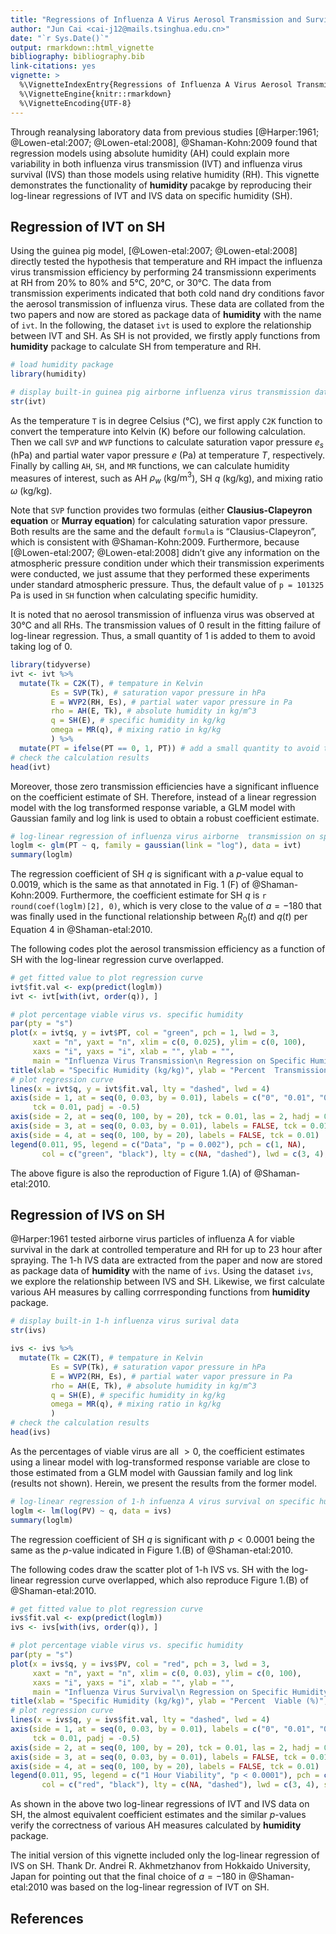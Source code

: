 ```yaml
---
title: "Regressions of Influenza A Virus Aerosol Transmission and Survival on Specific Humidity"
author: "Jun Cai <cai-j12@mails.tsinghua.edu.cn>"
date: "`r Sys.Date()`"
output: rmarkdown::html_vignette
bibliography: bibliography.bib
link-citations: yes
vignette: >
  %\VignetteIndexEntry{Regressions of Influenza A Virus Aerosol Transmission and Survival on Specific Humidity}
  %\VignetteEngine{knitr::rmarkdown}
  %\VignetteEncoding{UTF-8}
---
```


Through reanalysing laboratory data from previous studies [@Harper:1961; @Lowen-etal:2007; @Lowen-etal:2008], @Shaman-Kohn:2009 found that regression models using absolute humidity (AH) could explain more variability in both influenza virus transmission (IVT) and influenza virus survival (IVS) than those models using relative humidity (RH). This vignette demonstrates the functionality of **humidity** pacakge by reproducing their log-linear regressions of IVT and IVS data on specific humidity (SH).

## Regression of IVT on SH

Using the guinea pig model, [@Lowen-etal:2007; @Lowen-etal:2008] directly tested the hypothesis that temperature and RH impact the influenza virus transmission efficiency by performing 24 transmissionn experiments at RH from 20% to 80% and 5&deg;C, 20&deg;C, or 30&deg;C. The data from transmission experiments indicated that both cold nand dry conditions favor the aerosol transmission of influenza virus. These data are collated from the two papers and now are stored as package data of **humidity** with the name of `ivt`. In the following, the dataset `ivt` is used to explore the relationship between IVT and SH. As SH is not provided, we firstly apply functions from **humidity** package to calculate SH from temperature and RH.
```r
# load humidity package
library(humidity)

# display built-in guinea pig airborne influenza virus transmission data
str(ivt)
```

As the temperature `T` is in degree Celsius (°C), we first apply `C2K` function to convert the temperature into Kelvin (K) before our following calculation. Then we call `SVP` and `WVP` functions to calculate saturation vapor pressure $e_s$ (hPa) and partial water vapor pressure $e$ (Pa) at temperature $T$, respectively. Finally by calling `AH`, `SH`, and `MR` functions, we can calculate humidity measures of interest, such as AH $\rho_w$ ($\mathrm{kg/m^3}$), SH $q$ (kg/kg), and mixing ratio $\omega$ (kg/kg).

Note that `SVP` function provides two formulas (either **Clausius-Clapeyron equation** or **Murray equation**) for calculating saturation vapor pressure. Both results are the same and the default `formula` is "Clausius-Clapeyron", which is consistent with @Shaman-Kohn:2009. Furthermore, because [@Lowen-etal:2007; @Lowen-etal:2008] didn't give any information on the atmospheric pressure condition under which their transmission experiments were conducted, we just assume that they performed these experiments under standard atmospheric pressure. Thus, the default value of `p = 101325` Pa is used in `SH` function when calculating specific humidity.

It is noted that no aerosol transmission of influenza virus was observed at 30&deg;C and all RHs. The transmission values of 0 result in the fitting failure of log-linear regression. Thus, a small quantity of 1 is added to them to avoid taking log of 0.
```r
library(tidyverse)
ivt <- ivt %>% 
  mutate(Tk = C2K(T), # tempature in Kelvin
         Es = SVP(Tk), # saturation vapor pressure in hPa
         E = WVP2(RH, Es), # partial water vapor pressure in Pa
         rho = AH(E, Tk), # absolute humidity in kg/m^3
         q = SH(E), # specific humidity in kg/kg
         omega = MR(q), # mixing ratio in kg/kg
         ) %>%
  mutate(PT = ifelse(PT == 0, 1, PT)) # add a small quantity to avoid taking log of zero
# check the calculation results
head(ivt)
```

Moreover, those zero transmission efficiencies have a significant influence on the coefficient estimate of SH. Therefore, instead of a linear regression model with the log transformed response variable, a GLM model with Gaussian family and log link is used to obtain a robust coefficient estimate.
```r
# log-linear regression of influenza virus airborne  transmission on specific humididty
loglm <- glm(PT ~ q, family = gaussian(link = "log"), data = ivt)
summary(loglm)
```

The regression coefficient of SH $q$ is significant with a $p$-value equal to 0.0019, which is the same as that annotated in Fig. 1 (F) of @Shaman-Kohn:2009. Furthermore, the coefficient estimate for SH $q$ is `r round(coef(loglm)[2], 0)`, which is very close to the value of $a = -180$ that was finally used in the functional relationship between $R_0 (t)$ and $q(t)$ per Equation 4 in @Shaman-etal:2010.

The following codes plot the aerosol transmission efficiency as a function of SH with the log-linear regression curve overlapped.
```r
# get fitted value to plot regression curve
ivt$fit.val <- exp(predict(loglm))
ivt <- ivt[with(ivt, order(q)), ]

# plot percentage viable virus vs. specific humidity
par(pty = "s")
plot(x = ivt$q, y = ivt$PT, col = "green", pch = 1, lwd = 3, 
     xaxt = "n", yaxt = "n", xlim = c(0, 0.025), ylim = c(0, 100), 
     xaxs = "i", yaxs = "i", xlab = "", ylab = "", 
     main = "Influenza Virus Transmission\n Regression on Specific Humidity")
title(xlab = "Specific Humidity (kg/kg)", ylab = "Percent  Transmission (%)", mgp = c(2, 1, 0))
# plot regression curve
lines(x = ivt$q, y = ivt$fit.val, lty = "dashed", lwd = 4)
axis(side = 1, at = seq(0, 0.03, by = 0.01), labels = c("0", "0.01", "0.02", "0.03"), 
     tck = 0.01, padj = -0.5)
axis(side = 2, at = seq(0, 100, by = 20), tck = 0.01, las = 2, hadj = 0.5)
axis(side = 3, at = seq(0, 0.03, by = 0.01), labels = FALSE, tck = 0.01)
axis(side = 4, at = seq(0, 100, by = 20), labels = FALSE, tck = 0.01)
legend(0.011, 95, legend = c("Data", "p = 0.002"), pch = c(1, NA), 
       col = c("green", "black"), lty = c(NA, "dashed"), lwd = c(3, 4), seg.len = 5)
```
The above figure is also the reproduction of Figure 1.(A) of @Shaman-etal:2010.

## Regression of IVS on SH

@Harper:1961 tested airborne virus particles of influenza A for viable survival in the dark at controlled temperature and RH for up to 23 hour after spraying. The 1-h IVS data are extracted from the paper and now are stored as package data of **humidity** with the name of `ivs`. Using the dataset `ivs`, we explore the relationship between IVS and SH. Likewise, we first calculate various AH measures by calling corrresponding functions from **humidity** package.
```r
# display built-in 1-h influenza virus surival data
str(ivs)

ivs <- ivs %>% 
  mutate(Tk = C2K(T), # tempature in Kelvin
         Es = SVP(Tk), # saturation vapor pressure in hPa
         E = WVP2(RH, Es), # partial water vapor pressure in Pa
         rho = AH(E, Tk), # absolute humidity in kg/m^3
         q = SH(E), # specific humidity in kg/kg
         omega = MR(q), # mixing ratio in kg/kg
         )
# check the calculation results
head(ivs)
```

As the percentages of viable virus are all $\gt 0$, the coefficient estimates using a linear model with log-transformed response variable are close to those estimated from a GLM model with Gaussian family and log link (results not shown). Herein, we present the results from the former model.
```r
# log-linear regression of 1-h infuenza A virus survival on specific humididty
loglm <- lm(log(PV) ~ q, data = ivs)
summary(loglm)
```
The regression coefficient of SH $q$ is significant with $p < 0.0001$ being the same as the $p$-value indicated in Figure 1.(B) of @Shaman-etal:2010.

The following codes draw the scatter plot of 1-h IVS vs. SH with the log-linear regression curve overlapped, which also reproduce Figure 1.(B) of @Shaman-etal:2010.

```r
# get fitted value to plot regression curve
ivs$fit.val <- exp(predict(loglm))
ivs <- ivs[with(ivs, order(q)), ]

# plot percentage viable virus vs. specific humidity
par(pty = "s")
plot(x = ivs$q, y = ivs$PV, col = "red", pch = 3, lwd = 3, 
     xaxt = "n", yaxt = "n", xlim = c(0, 0.03), ylim = c(0, 100), 
     xaxs = "i", yaxs = "i", xlab = "", ylab = "", 
     main = "Influenza Virus Survival\n Regression on Specific Humidity")
title(xlab = "Specific Humidity (kg/kg)", ylab = "Percent  Viable (%)", mgp = c(2, 1, 0))
# plot regression curve
lines(x = ivs$q, y = ivs$fit.val, lty = "dashed", lwd = 4)
axis(side = 1, at = seq(0, 0.03, by = 0.01), labels = c("0", "0.01", "0.02", "0.03"), 
     tck = 0.01, padj = -0.5)
axis(side = 2, at = seq(0, 100, by = 20), tck = 0.01, las = 2, hadj = 0.5)
axis(side = 3, at = seq(0, 0.03, by = 0.01), labels = FALSE, tck = 0.01)
axis(side = 4, at = seq(0, 100, by = 20), labels = FALSE, tck = 0.01)
legend(0.011, 95, legend = c("1 Hour Viability", "p < 0.0001"), pch = c(3, NA), 
       col = c("red", "black"), lty = c(NA, "dashed"), lwd = c(3, 4), seg.len = 5)
```

As shown in the above two log-linear regressions of IVT and IVS data on SH, the almost equivalent coefficient estimates and the similar $p$-values verify the correctness of various AH measures calculated by **humidity** package.

The initial version of this vignette included only the log-linear regression of IVS on SH. Thank Dr. Andrei R. Akhmetzhanov from Hokkaido University, Japan for pointing out that the final choice of $a = -180$ in @Shaman-etal:2010 was based on the log-linear regression of IVT on SH.

## References
